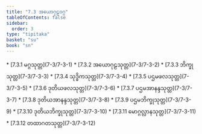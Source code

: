```yaml
---
title: "7.3 အယောဂုဠဝဂ္ဂ"
tableOfContents: false
sidebar:
  order: 3
type: "tipitaka"
basket: "su"
book: "sn"
---
```



<DynamicBreadcrumb />



<TableOfContents book="sn" section="7.3">
* [7.3.1 မဂ္ဂသုတ္တ](7-3/7-3-1)
* [7.3.2 အယောဂုဠသုတ္တ](7-3/7-3-2)
* [7.3.3 ဘိက္ခုသုတ္တ](7-3/7-3-3)
* [7.3.4 သုဒ္ဓိကသုတ္တ](7-3/7-3-4)
* [7.3.5 ပဌမဖလသုတ္တ](7-3/7-3-5)
* [7.3.6 ဒုတိယဖလသုတ္တ](7-3/7-3-6)
* [7.3.7 ပဌမအာနန္ဒသုတ္တ](7-3/7-3-7)
* [7.3.8 ဒုတိယအာနန္ဒသုတ္တ](7-3/7-3-8)
* [7.3.9 ပဌမဘိက္ခုသုတ္တ](7-3/7-3-9)
* [7.3.10 ဒုတိယဘိက္ခုသုတ္တ](7-3/7-3-10)
* [7.3.11 မောဂ္ဂလ္လာနသုတ္တ](7-3/7-3-11)
* [7.3.12 တထာဂတသုတ္တ](7-3/7-3-12)
</TableOfContents>